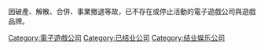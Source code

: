 因破產、解散、合併、事業撤退等故，已不存在或停止活動的電子遊戲公司與遊戲品牌。

[[Category:電子遊戲公司|Category:電子遊戲公司]]
[[Category:已结业公司|Category:已结业公司]]
[[Category:结业娱乐公司|Category:结业娱乐公司]]